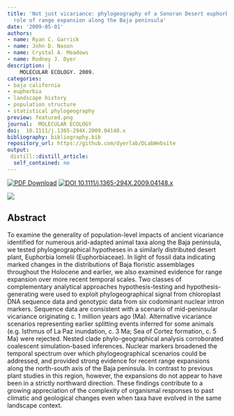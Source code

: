 ```yaml
---
title: 'Not just vicariance: phylogeography of a Sonoran Desert euphorb indicates a major
  role of range expansion along the Baja peninsula'
date: '2009-05-01'
authors:
- name: Ryan C. Garrick
- name: John D. Nason
- name: Crystal A. Meadows
- name: Rodney J. Dyer
description: |
    MOLECULAR ECOLOGY. 2009.  
categories: 
- baja california
- euphorbia
- landscape history
- population structure
- statistical phylogeography
preview: featured.png
journal:  MOLECULAR ECOLOGY
doi:  10.1111/j.1365-294X.2009.04148.x
bibliography: bibliography.bib
repository_url: https://github.com/dyerlab/DLabWebsite
output:
 distill::distill_article:
  self_contained: no
---
```


 [![PDF Download](https://img.shields.io/badge/PDF-21B02C.svg)](https://drive.google.com/open?id=0B0T81CzLjtfPbFl6WVJEekpUR1U) [![ DOI 10.1111/j.1365-294X.2009.04148.x](http://img.shields.io/badge/DOI-474747.svg)](https://doi.org/10.1111/j.1365-294X.2009.04148.x)

![]( featured.png )

## Abstract

To examine the generality of population-level impacts of ancient vicariance identified for numerous arid-adapted animal taxa along the Baja peninsula, we tested phylogeographical hypotheses in a similarly distributed desert plant, Euphorbia lomelii (Euphorbiaceae). In light of fossil data indicating marked changes in the distributions of Baja floristic assemblages throughout the Holocene and earlier, we also examined evidence for range expansion over more recent temporal scales. Two classes of complementary analytical approaches hypothesis-testing and hypothesis-generating were used to exploit phylogeographical signal from chloroplast DNA sequence data and genotypic data from six codominant nuclear intron markers. Sequence data are consistent with a scenario of mid-peninsular vicariance originating c. 1 million years ago (Ma). Alternative vicariance scenarios representing earlier splitting events inferred for some animals (e.g. Isthmus of La Paz inundation, c. 3 Ma; Sea of Cortez formation, c. 5 Ma) were rejected. Nested clade phylo-geographical analysis corroborated coalescent simulation-based inferences. Nuclear markers broadened the temporal spectrum over which phylogeographical scenarios could be addressed, and provided strong evidence for recent range expansions along the north-south axis of the Baja peninsula. In contrast to previous plant studies in this region, however, the expansions do not appear to have been in a strictly northward direction. These findings contribute to a growing appreciation of the complexity of organismal responses to past climatic and geological changes even when taxa have evolved in the same landscape context.
